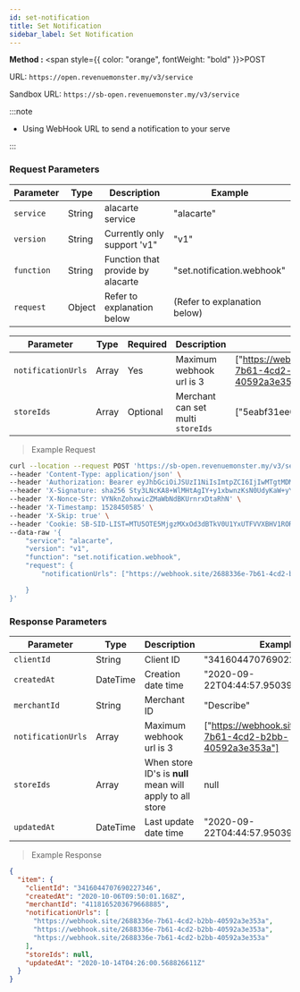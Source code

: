 ```yaml
---
id: set-notification
title: Set Notification
sidebar_label: Set Notification
---
```



**Method :** <span style={{ color: "orange", fontWeight: "bold" }}>POST</span><br/>

URL: `https://open.revenuemonster.my/v3/service`<br/>

Sandbox URL: `https://sb-open.revenuemonster.my/v3/service`

:::note

- Using WebHook URL to send a notification to your serve

:::

### Request Parameters

| Parameter  | Type   | Description                       | Example                      |
| ---------- | ------ | --------------------------------- | ---------------------------- |
| `service`  | String | alacarte service                  | "alacarte"                   |
| `version`  | String | Currently only support 'v1"       | "v1"                         |
| `function` | String | Function that provide by alacarte | "set.notification.webhook"   |
| `request`  | Object | Refer to explanation below        | (Refer to explanation below) |

| Parameter          | Type  | Required | Description                       | Example                                                       |
| ------------------ | ----- | -------- | --------------------------------- | ------------------------------------------------------------- |
| `notificationUrls` | Array | Yes      | Maximum webhook url is 3          | ["https://webhook.site/2688336e-7b61-4cd2-b2bb-40592a3e353a"] |
| `storeIds`         | Array | Optional | Merchant can set multi `storeIds` | ["5eabf31ee0e9cd7b01a3a35e"]                                  |

> Example Request

```bash
curl --location --request POST 'https://sb-open.revenuemonster.my/v3/service' \
--header 'Content-Type: application/json' \
--header 'Authorization: Bearer eyJhbGciOiJSUzI1NiIsImtpZCI6IjIwMTgtMDMtMTMiLCJ0eXAiOiJKV1QifQ.eyJhdWQiOlsiYXBpX2NsaWVudEBFaGNLQzA5QmRYUm9RMnhwWlc1MEVKTE42dFdBMG82MEx3Il0sImV4cCI6MTYwMzI1NDU2OSwiaWF0IjoxNjAwNjYyNTY5LCJpc3MiOiJodHRwczovL3NiLW9hdXRoLnJldmVudWVtb25zdGVyLm15IiwianRpIjoiRWh3S0VFOUJkWFJvUVdOalpYTnpWRzlyWlc0UTZNenR5b1RFckpzVyIsIm5iZiI6MTYwMDY2MjU2OSwic3ViIjoiRWhRS0NFMWxjbU5vWVc1MEVKWFZ6ZDN3cmFxVE9SSVFDZ1JWYzJWeUVJeUpxSXp2eU1QVmNRIn0.H3G6UDX7sR9EXtTMNs4Q2OHdhUGIhhCfdlAeOpywH4rDuVOcWXXwzF4Imbx8E7I10vFAJpwYZrEkCWCdCCw-WV11y9VT5kP6k75CeS-ZPMOLcKnC5iFT7vEi07r6ovwty9erlcZeXrtrmEIn3rnLva-dxSg3vZ2MyymoNDk-kV7ltXnkoWW4jtXRls6siLhxeY__8kXn2qa0ojVX4Nm6HmzN_vgi-RKSmToMgsdzTF94Y61QVBWhZfolD2-JpHx4qNlklcUdv8HOJ1QHHWpyoJytaJmvr3GJ5G399LbcTLwxB1p2qPg7z4hpoGNu4AP-ybRJVC3P9q9OscQYDNX-dA' \
--header 'X-Signature: sha256 Sty3LNcKA8+WlMHtAgIY+y1xbwnzKsN0UdyKaW+yYIgcTkBAtF7G5Lx251qQITURJ4wiXPDODxhs1nFVmBBing==' \
--header 'X-Nonce-Str: VYNknZohxwicZMaWbNdBKUrnrxDtaRhN' \
--header 'X-Timestamp: 1528450585' \
--header 'X-Skip: true' \
--header 'Cookie: SB-SID-LIST=MTU5OTE5MjgzMXxOd3dBTkV0U1YxUTFVVXBHV1RORFNVeFhUMDVXVUZWQlJqSmFRa2hCTjBwVE5rYzNUbGRPVDFWWldWbEdVRE0xVVVZek5qTTFSMUU9fJOuNAHQx3JzseOCgLHttpZxwd5Sw46dyY-76pvKkUfE; SB-SID=MTU5OTE5MjgzMXxOd3dBTkVwSFVWVklOVFl6VWtGVFFWTlJORVpaVDFwRFNVTkNSMHMwV1VsSVQxQklNalUwVlVWQ1JGaEZVMG8zVXpkUlVVczJUMEU9fAF5jKSWmCYcLnMxwtmP9INye1UQSY9N6WXXO4sXUi2W; DEV-SID-LIST=MTYwMDQyMDc0NnxOd3dBTkZGS05FaFpSRkpLUVVoWFFVOUhTMGhJUmxZM1JVRkJObE5hUjBWU1ZVeEhVRFl6VkV0TFEwdFJXVGMzVEVwWFZ6WlhSMUU9fL0oW5k7HmzYM9-tdI3uzhszpjftGruCZD9EunqTledF; DEV-SID=MTYwMDQyMDc0NnxOd3dBTkRKYVJFODJXRFJQTWxwSFdFeFdOa3cxU0U5VE4wUkNTelZYVmpkT1VEWTNTRmRhTkU5WVNGQkhOMHhOUmpWSlZsQlFXVUU9fPny0cm7qpc_FKeFUzvLT02pxoMXzLkIHkzz_sR4xiWs; route=98167a1c8a2a1948312c3dab462ebc5a' \
--data-raw '{
    "service": "alacarte",
    "version": "v1",
    "function": "set.notification.webhook",
    "request": {
        "notificationUrls": ["https://webhook.site/2688336e-7b61-4cd2-b2bb-40592a3e353a","https://webhook.site/2688336e-7b61-4cd2-b2bb-40592a3e353a","https://webhook.site/2688336e-7b61-4cd2-b2bb-40592a3e353a"]

    }
}'
```

### Response Parameters

| Parameter          | Type     | Description                                              | Example                                                       |
| ------------------ | -------- | -------------------------------------------------------- | ------------------------------------------------------------- |
| `clientId`         | String   | Client ID                                                | "3416044707690227346"                                         |
| `createdAt`        | DateTime | Creation date time                                       | "2020-09-22T04:44:57.950398414Z"                              |
| `merchantId`       | String   | Merchant ID                                              | "Describe"                                                    |
| `notificationUrls` | Array    | Maximum webhook url is 3                                 | ["https://webhook.site/2688336e-7b61-4cd2-b2bb-40592a3e353a"] |
| `storeIds`         | Array    | When store ID's is **null** mean will apply to all store | null                                                          |
| `updatedAt`        | DateTime | Last update date time                                    | "2020-09-22T04:44:57.950398414Z"                              |

> Example Response

```json
{
  "item": {
    "clientId": "3416044707690227346",
    "createdAt": "2020-10-06T09:50:01.168Z",
    "merchantId": "4118165203679668885",
    "notificationUrls": [
      "https://webhook.site/2688336e-7b61-4cd2-b2bb-40592a3e353a",
      "https://webhook.site/2688336e-7b61-4cd2-b2bb-40592a3e353a",
      "https://webhook.site/2688336e-7b61-4cd2-b2bb-40592a3e353a"
    ],
    "storeIds": null,
    "updatedAt": "2020-10-14T04:26:00.568826611Z"
  }
}
```

